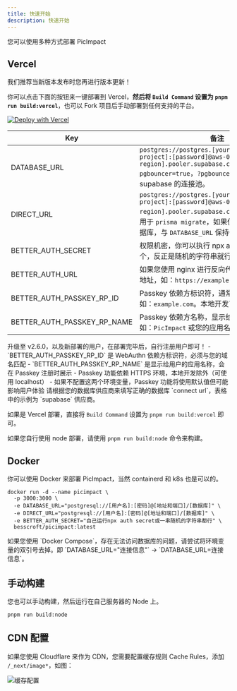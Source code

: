 ```yaml
---
title: 快速开始
description: 快速开始
---
```


您可以使用多种方式部署 PicImpact

## Vercel

<Callout>我们推荐当新版本发布时您再进行版本更新！</Callout>

你可以点击下面的按钮来一键部署到 Vercel，**然后将 `Build Command` 设置为 `pnpm run build:vercel`**，也可以 Fork 项目后手动部署到任何支持的平台。

<a href="https://vercel.com/new/clone?repository-url=https%3A%2F%2Fgithub.com%2Fbesscroft%2FPicImpact&env=DATABASE_URL,AUTH_SECRET"><img src="https://vercel.com/button" alt="Deploy with Vercel"/></a>

| Key          | 备注                                                                                           |
|--------------|----------------------------------------------------------------------------------------------|
| DATABASE_URL | `postgres://postgres.[your-supabase-project]:[password]@aws-0-[aws-region].pooler.supabase.com:6543/postgres?pgbouncer=true`，`?pgbouncer=true` 用于使用 supabase 的连接池。 |
| DIRECT_URL | `postgres://postgres.[your-supabase-project]:[password]@aws-0-[aws-region].pooler.supabase.com:5432/postgres`，用于 `prisma migrate`，如果使用非 serverless 数据库，与 `DATABASE_URL` 保持一致即可。                            |
| BETTER_AUTH_SECRET  | 权限机密，你可以执行 npx auth secret 生成一个，反正是随机的字符串就行                                                  |
| BETTER_AUTH_URL  | 如果您使用 nginx 进行反向代理，需要填写访问地址，如：`https://example.com` |
| BETTER_AUTH_PASSKEY_RP_ID  | Passkey 依赖方标识符，通常填写您的域名，如：`example.com`。本地开发可填写 `localhost`                                                                                                     |
| BETTER_AUTH_PASSKEY_RP_NAME  | Passkey 依赖方名称，显示给用户的应用名称，如：`PicImpact` 或您的应用名称                                                                                                                  |

<Callout title="非常重要" type="error">
  升级至 v2.6.0，以及新部署的用户，在部署完毕后，自行注册用户即可！
</Callout>

<Callout title="关于 Passkey 配置">
 - `BETTER_AUTH_PASSKEY_RP_ID` 是 WebAuthn 依赖方标识符，必须与您的域名匹配
 - `BETTER_AUTH_PASSKEY_RP_NAME` 是显示给用户的应用名称，会在 Passkey 注册时展示
 - Passkey 功能依赖 HTTPS 环境，本地开发除外（可使用 localhost）
 - 如果不配置这两个环境变量，Passkey 功能将使用默认值但可能影响用户体验
</Callout>

<Callout title="注意事项">
请根据您的数据库供应商来填写正确的数据库 `connect url`，表格中的示例为 `supabase` 供应商。

如果是 Vercel 部署，直接将 `Build Command` 设置为 `pnpm run build:vercel` 即可。

如果您自行使用 node 部署，请使用 `pnpm run build:node` 命令来构建。
</Callout>

## Docker

你可以使用 Docker 来部署 PicImpact，当然 containerd 和 k8s 也是可以的。

```shell
docker run -d --name picimpact \
  -p 3000:3000 \
  -e DATABASE_URL="postgresql://[用户名]:[密码]@[地址和端口]/[数据库]" \
  -e DIRECT_URL="postgresql://[用户名]:[密码]@[地址和端口]/[数据库]" \
  -e BETTER_AUTH_SECRET="自己运行npx auth secret或一串随机的字符串都行" \
  besscroft/picimpact:latest
```

<Callout title="值得注意" type="warn">
如果您使用 `Docker Compose`，存在无法访问数据库的问题，请尝试将环境变量的双引号去掉。即 `DATABASE_URL="连接信息"` -> `DATABASE_URL=连接信息`。
</Callout>

## 手动构建

<Callout>您也可以手动构建，然后运行在自己服务器的 Node 上。</Callout>

```shell
pnpm run build:node
```

## CDN 配置

如果您使用 Cloudflare 来作为 CDN，您需要配置缓存规则 Cache Rules，添加 `/_next/image*`，如图：

![缓存配置](/image1.png)